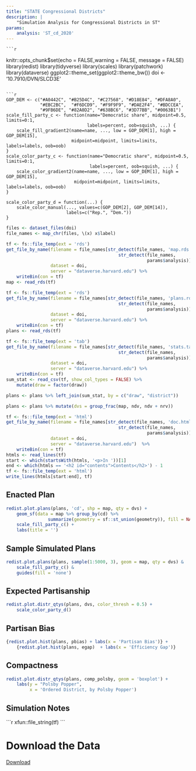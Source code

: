 ```yaml
---
title: "STATE Congressional Districts"
description: |
    "Simulation Analysis for Congressional Districts in ST"
params:
    analysis: 'ST_cd_2020'
---
```


    ```r
knitr::opts_chunk$set(echo = FALSE,warning = FALSE, message = FALSE)
library(redist)
library(tidyverse)
library(scales)
library(patchwork)
library(dataverse)
ggplot2::theme_set(ggplot2::theme_bw())
doi <- '10.7910/DVN/SLCD3E'
```

```r
GOP_DEM <- c("#A0442C", "#B25D4C", "#C27568", "#D18E84", "#DFA8A0",
             "#EBC2BC",  "#F6DCD9", "#F9F9F9", "#DAE2F4", "#BDCCEA",
             "#9FB6DE", "#82A0D2", "#638BC6", "#3D77BB", "#0063B1")
scale_fill_party_c <- function(name="Democratic share", midpoint=0.5, limits=0:1,
                               labels=percent, oob=squish, ...) {
    scale_fill_gradient2(name=name, ..., low = GOP_DEM[1], high = GOP_DEM[15],
                         midpoint=midpoint, limits=limits, labels=labels, oob=oob)
}
scale_color_party_c <- function(name="Democratic share", midpoint=0.5, limits=0:1,
                                labels=percent, oob=squish, ...) {
    scale_color_gradient2(name=name, ..., low = GOP_DEM[1], high = GOP_DEM[15],
                          midpoint=midpoint, limits=limits, labels=labels, oob=oob)
}

scale_color_party_d = function(...) {
    scale_color_manual(..., values=c(GOP_DEM[2], GOP_DEM[14]),
                       labels=c("Rep.", "Dem."))
}
```

```r
files <- dataset_files(doi)
file_names <- map_chr(files, \(x) x$label)

tf <- fs::file_temp(ext = 'rds')
get_file_by_name(filename = file_names[str_detect(file_names, 'map.rds') &
                                           str_detect(file_names,
                                                      params$analysis)],
                 dataset = doi,
                 server = "dataverse.harvard.edu") %>%
    writeBin(con = tf)
map <- read_rds(tf)

tf <- fs::file_temp(ext = 'rds')
get_file_by_name(filename = file_names[str_detect(file_names, 'plans.rds') &
                                           str_detect(file_names,
                                                      params$analysis)],
                 dataset = doi,
                 server = "dataverse.harvard.edu") %>%
    writeBin(con = tf)
plans <- read_rds(tf)

tf <- fs::file_temp(ext = 'tab')
get_file_by_name(filename = file_names[str_detect(file_names, 'stats.tab') &
                                           str_detect(file_names,
                                                      params$analysis)],
                 dataset = doi,
                 server = "dataverse.harvard.edu") %>%
    writeBin(con = tf)
sum_stat <- read_csv(tf, show_col_types = FALSE) %>%
    mutate(draw = factor(draw))

plans <- plans %>% left_join(sum_stat, by = c("draw", "district"))

plans <- plans %>% mutate(dvs = group_frac(map, ndv, ndv + nrv))

tf <- fs::file_temp(ext = 'html')
get_file_by_name(filename = file_names[str_detect(file_names, 'doc.html') &
                                           str_detect(file_names,
                                                      params$analysis)],
                 dataset = doi,
                 server = "dataverse.harvard.edu")  %>%
    writeBin(con = tf)
htmls <- read_lines(tf)
start <- which(startsWith(htmls, '<p>In '))[1]
end <- which(htmls == '<h2 id="contents">Contents</h2>') - 1
tf <- fs::file_temp(ext = 'html')
write_lines(htmls[start:end], tf)
```

## Enacted Plan

```r
redist.plot.plans(plans, 'cd', shp = map, qty = dvs) +
    geom_sf(data = map %>% group_by(cd) %>%
                summarize(geometry = sf::st_union(geometry)), fill = NA, lwd = 2) +
    scale_fill_party_c() +
    labs(title = '')
```

## Sample Simulated Plans

```r
redist.plot.plans(plans, sample(1:5000, 3), geom = map, qty = dvs) &
    scale_fill_party_c() &
    guides(fill = 'none')
```

## Expected Partisanship

```r
redist.plot.distr_qtys(plans, dvs, color_thresh = 0.5) +
    scale_color_party_d()
```

## Partisan Bias

```r
{redist.plot.hist(plans, pbias) + labs(x = 'Partisan Bias')} +
    {redist.plot.hist(plans, egap)  + labs(x = 'Efficiency Gap')}
```


## Compactness

```r
redist.plot.distr_qtys(plans, comp_polsby, geom = 'boxplot') +
    labs(y = "Polsby Popper",
         x = 'Ordered District, by Polsby Popper')
```

## Simulation Notes

````{=html}
```r
xfun::file_string(tf)
```
````



# Download the Data

[Download](https://dataverse.harvard.edu/dataset.xhtml?persistentId=doi:10.7910/DVN/SLCD3E)
